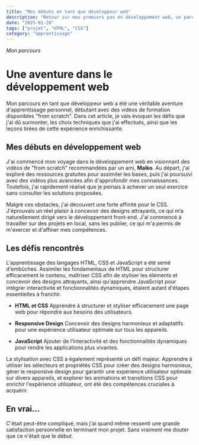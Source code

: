 ```yaml
---
title: "Mes débuts en tant que développeur web"
description: "Retour sur mes premiers pas en développement web, un parcours personnel pour apprendre et maîtriser HTML, CSS et JavaScript. Découvrez les défis et les apprentissages."
date: "2025-01-28"
tags: ["projet", "HTML", "CSS"]
category: "apprentissage"
---
```


<div className="prose prose-base dark:prose-invert mt-16">

_Mon parcours_

# Une aventure dans le développement web

Mon parcours en tant que développeur web a été une véritable aventure d'apprentissage personnel, débutant avec des vidéos de formation disponibles "from scratch". Dans cet article, je vais évoquer les défis que j'ai dû surmonter, les choix techniques que j'ai effectués, ainsi que les leçons tirées de cette expérience enrichissante.

## Mes débuts en développement web

J'ai commencé mon voyage dans le développement web en visionnant des vidéos de "from scratch" recommandées par un ami, <strong>Maiko</strong>. Au départ, j'ai exploré des ressources gratuites pour assimiler les bases, puis j'ai poursuivi avec des vidéos plus avancées afin d'approfondir mes connaissances. Toutefois, j'ai rapidement réalisé que je peinais à achever un seul exercice sans consulter les solutions proposées.

Malgré ces obstacles, j'ai découvert une forte affinité pour le CSS. J'éprouvais un réel plaisir à concevoir des designs attrayants, ce qui m’a naturellement dirigé vers le développement front-end. J'ai commencé à travailler sur des projets en local, sans les publier, ce qui m'a permis de m'exercer et d'affiner mes compétences.

## Les défis rencontrés

L'apprentissage des langages HTML, CSS et JavaScript a été semé d'embûches. Assimiler les fondamentaux de HTML pour structurer efficacement le contenu, maîtriser CSS afin de styliser les éléments et concevoir des designs attrayants, ainsi qu'apprendre JavaScript pour intégrer interactivité et fonctionnalités dynamiques, étaient autant d'étapes essentielles à franchir.

- **HTML et CSS**
  Apprendre à structurer et styliser efficacement une page web pour répondre aux besoins des utilisateurs.

- **Responsive Design**
  Concevoir des designs harmonieux et adaptatifs pour une expérience utilisateur optimale sur tous les appareils.

- **JavaScript**
  Ajouter de l’interactivité et des fonctionnalités dynamiques pour rendre les applications plus vivantes.

La stylisation avec CSS a également représenté un défi majeur. Apprendre à utiliser les sélecteurs et propriétés CSS pour créer des designs harmonieux, gérer le responsive design pour garantir une expérience utilisateur optimale sur divers appareils, et explorer les animations et transitions CSS pour enrichir l'expérience utilisateur, ont été des compétences cruciales à acquérir.

## En vrai...

C'était peut-être compliqué, mais j'ai quand même ressenti une grande satisfaction personnelle en terminant mon projet. Sans vraiment me douter que ce n'était que le début.

</div>

